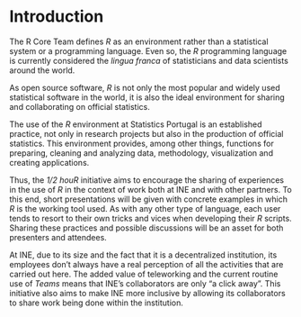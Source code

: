 # Introduction

The R Core Team defines *R* as an environment rather than a statistical system or a programming language. Even so, the *R* programming language is currently considered the *lingua franca* of statisticians and data scientists around the world.

As open source software, *R* is not only the most popular and widely used statistical software in the world, it is also the ideal environment for sharing and collaborating on official statistics.

The use of the *R* environment at Statistics Portugal is an established practice, not only in research projects but also in the production of official statistics. This environment provides, among other things, functions for preparing, cleaning and analyzing data, methodology, visualization and creating applications.

Thus, the *1/2 houR* initiative aims to encourage the sharing of experiences in the use of *R* in the context of work both at INE and with other partners. To this end, short presentations will be given with concrete examples in which *R* is the working tool used. As with any other type of language, each user tends to resort to their own tricks and vices when developing their *R* scripts. Sharing these practices and possible discussions will be an asset for both presenters and attendees.

At INE, due to its size and the fact that it is a decentralized institution, its employees don't always have a real perception of all the activities that are carried out here. The added value of teleworking and the current routine use of *Teams* means that INE's collaborators are only "a click away". This initiative also aims to make INE more inclusive by allowing its collaborators to share work being done within the institution.




